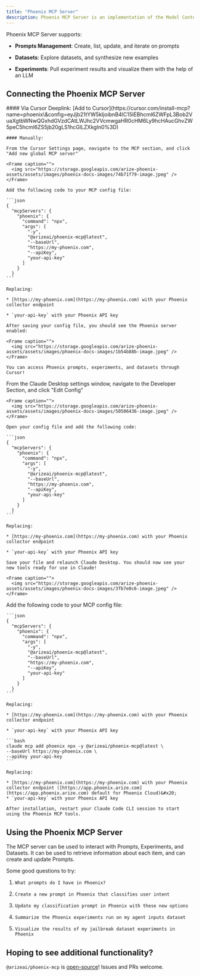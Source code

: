 ```yaml
---
title: "Phoenix MCP Server"
description: Phoenix MCP Server is an implementation of the Model Context Protocol for the Arize Phoenix platform. It provides a unified interface to Phoenix's capabilites.
---
```


Phoenix MCP Server supports:

* **Prompts Management**: Create, list, update, and iterate on prompts

* **Datasets**: Explore datasets, and synthesize new examples

* **Experiments**: Pull experiment results and visualize them with the help of an LLM

## Connecting the Phoenix MCP Server
<Tabs>
  <Tab title="Connect via Cursor">
    #### Via Cursor Deeplink:
    [Add to Cursor](https://cursor.com/install-mcp?name=phoenix\&config=eyJjb21tYW5kIjoibnB4IC15IEBhcml6ZWFpL3Bob2VuaXgtbWNwQGxhdGVzdCAtLWJhc2VVcmwgaHR0cHM6Ly9hcHAucGhvZW5peC5hcml6ZS5jb20gLS1hcGlLZXkgIn0%3D)

    #### Manually:

    From the Cursor Settings page, navigate to the MCP section, and click "Add new global MCP server"

    <Frame caption="">
      <img src="https://storage.googleapis.com/arize-phoenix-assets/assets/images/phoenix-docs-images/74b71f79-image.jpeg" />
    </Frame>

    Add the following code to your MCP config file:

    ```json
    {
      "mcpServers": {
        "phoenix": {
          "command": "npx",
          "args": [
            "-y",
            "@arizeai/phoenix-mcp@latest",
            "--baseUrl",
            "https://my-phoenix.com",
            "--apiKey",
            "your-api-key"
          ]
        }
      }
    ```

    Replacing:

    * [https://my-phoenix.com](https://my-phoenix.com) with your Phoenix collector endpoint

    * `your-api-key` with your Phoenix API key

    After saving your config file, you should see the Phoenix server enabled:

    <Frame caption="">
      <img src="https://storage.googleapis.com/arize-phoenix-assets/assets/images/phoenix-docs-images/1b54b88b-image.jpeg" />
    </Frame>

    You can access Phoenix prompts, experiments, and datasets through Cursor!
  </Tab>
  <Tab title="Connect via Claude Desktop">
    From the Claude Desktop settings window, navigate to the Developer Section, and click "Edit Config"

    <Frame caption="">
      <img src="https://storage.googleapis.com/arize-phoenix-assets/assets/images/phoenix-docs-images/50506436-image.jpeg" />
    </Frame>

    Open your config file and add the following code:

    ```json
    {
      "mcpServers": {
        "phoenix": {
          "command": "npx",
          "args": [
            "-y",
            "@arizeai/phoenix-mcp@latest",
            "--baseUrl",
            "https://my-phoenix.com",
            "--apiKey",
            "your-api-key"
          ]
        }
      }
    ```

    Replacing:

    * [https://my-phoenix.com](https://my-phoenix.com) with your Phoenix collector endpoint

    * `your-api-key` with your Phoenix API key

    Save your file and relaunch Claude Desktop. You should now see your new tools ready for use in Claude!

    <Frame caption="">
      <img src="https://storage.googleapis.com/arize-phoenix-assets/assets/images/phoenix-docs-images/3fb7e0c6-image.jpeg" />
    </Frame>
  </Tab>
  <Tab title="Manually Connect">
    Add the following code to your MCP config file:

    ```json
    {
      "mcpServers": {
        "phoenix": {
          "command": "npx",
          "args": [
            "-y",
            "@arizeai/phoenix-mcp@latest",
            "--baseUrl",
            "https://my-phoenix.com",
            "--apiKey",
            "your-api-key"
          ]
        }
      }
    ```

    Replacing:

    * [https://my-phoenix.com](https://my-phoenix.com) with your Phoenix collector endpoint

    * `your-api-key` with your Phoenix API key
  </Tab>

  <Tab title="Connect via Claude Code CLI">

    ```bash
    claude mcp add phoenix npx -y @arizeai/phoenix-mcp@latest \
    --baseUrl https://my-phoenix.com \
    --apiKey your-api-key
    ```

    Replacing:

    * [https://my-phoenix.com](https://my-phoenix.com) with your Phoenix collector endpoint ([https://app.phoenix.arize.com](https://app.phoenix.arize.com) default for Phoenix Cloud)&#x20;
    * `your-api-key` with your Phoenix API key

    After installation, restart your Claude Code CLI session to start using the Phoenix MCP tools.
  </Tab>

</Tabs>

## Using the Phoenix MCP Server

The MCP server can be used to interact with Prompts, Experiments, and Datasets. It can be used to retrieve information about each item, and can create and update Prompts.

Some good questions to try:

1. `What prompts do I have in Phoenix?`

2. `Create a new prompt in Phoenix that classifies user intent`

3. `Update my classification prompt in Phoenix with these new options`

4. `Summarize the Phoenix experiments run on my agent inputs dataset`

5. `Visualize the results of my jailbreak dataset experiments in Phoenix`

## Hoping to see additional functionality?

`@arizeai/phoenix-mcp` is [open-source](https://github.com/Arize-ai/phoenix)! Issues and PRs welcome.

<Card horizontal icon="github" href="https://github.com/Arize-ai/phoenix/tree/main/js/packages/phoenix-mcp" title="Not found
" />



